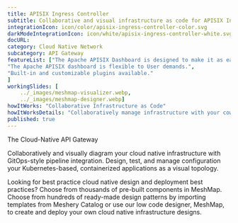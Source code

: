 ```yaml
---
title: APISIX Ingress Controller  
subtitle: Collaborative and visual infrastructure as code for APISIX Ingress Controller
integrationIcon: icon/color/apisix-ingress-controller-color.svg
darkModeIntegrationIcon: icon/white/apisix-ingress-controller-white.svg
docURL: 
category: Cloud Native Network
subcategory: API Gateway
featureList: ["The Apache APISIX Dashboard is designed to make it as easy as possible for users to operate through a frontend interface.",
"The Apache APISIX dashboard is flexible to User demands.",
"Built-in and customizable plugins available."
]
workingSlides: [
    ../_images/meshmap-visualizer.webp,
    ../_images/meshmap-designer.webp]
howItWorks: "Collaborative Infrastructure as Code"
howItWorksDetails: "Collaboratively manage infrastructure with your coworkers synchronously sharing the same designs."
published: true
---
```

<p>
    The Cloud-Native API Gateway
</p>
<p>
    Collaboratively and visually diagram your cloud native infrastructure with GitOps-style pipeline integration. Design, test, and manage configuration your Kubernetes-based, containerized applications as a visual topology.
</p>
<p>
    Looking for best practice cloud native design and deployment best practices? Choose from thousands of pre-built components in MeshMap. Choose from hundreds of ready-made design patterns by importing templates from Meshery Catalog or use our low code designer, MeshMap, to create and deploy your own cloud native infrastructure designs.
</p>